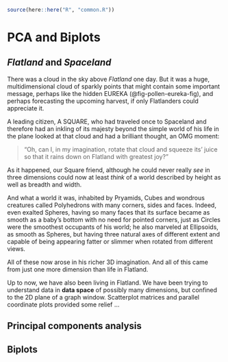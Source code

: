 ```r
source(here::here("R", "common.R"))
```

# PCA and Biplots {#sec-pca-biplot}

## _Flatland_ and _Spaceland_ {#sec-spaceland}

There was a cloud in the sky above _Flatland_ one day. But it was a huge, multidimensional cloud of sparkly points that might contain some important message, perhaps like the hidden EUREKA (@fig-pollen-eureka-fig), and perhaps forecasting the upcoming harvest,
if only Flatlanders could appreciate it. 

A leading citizen, A SQUARE, who had traveled once to 
Spaceland and therefore had an inkling of its majesty beyond the simple world of his life in the plane looked at that cloud and had a brilliant thought, an OMG moment:

> "Oh, can I, in my imagination, rotate that cloud and squeeze its' juice so that it rains down on Flatland with greatest joy?"

As it happened, our Square friend, although he could never really _see_ in three dimensions could now 
at least _think_ of a world described by height as well as breadth and width. 

And what a world it was, inhabited by
Pryamids, Cubes and wondrous creatures called Polyhedrons with many corners, sides and faces. Indeed, even exalted Spheres,
having so many faces that its surface became as smooth as a baby's bottom with no need for pointed corners, just as Circles were the smoothest occupants of his world;
he also marveled at Ellipsoids, as smooth as Spheres, but having three natural axes of different extent
and capable of being appearing fatter or slimmer when rotated from different views.

All of these now arose in his richer 3D imagination. 
And all of this came from just one more dimension than life in Flatland.

Up to now, we have also been living in Flatland. We have been trying to understand data in
**data space** of possibly many dimensions, but confined to the 2D plane of a graph window.
Scatterplot matrices and parallel coordinate plots provided some relief ...

## Principal components analysis {#sec-pca}

## Biplots {#sec-biplot}

